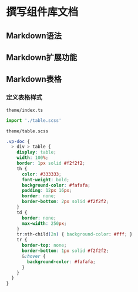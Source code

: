 # 撰写组件库文档

## Markdown语法





## Markdown扩展功能





## Markdown表格

### 定义表格样式

`theme/index.ts`

```ts
import './table.scss'
```

`theme/table.scss`

```css
.vp-doc {
  > div > table {
    display: table;
    width: 100%;
    border: 1px solid #f2f2f2;
    th {
      color: #333333;
      font-weight: bold;
      background-color: #fafafa;
      padding: 12px 16px;
      border: none;
      border-bottom: 2px solid #f2f2f2;
    }
    td { 
      border: none; 
      max-width: 250px;
    }
    tr:nth-child(2n) { background-color: #fff; }
    tr {
      border-top: none;
      border-bottom: 1px solid #f2f2f2;
      &:hover {
        background-color: #fafafa;
      }
    }
  }
}
```

